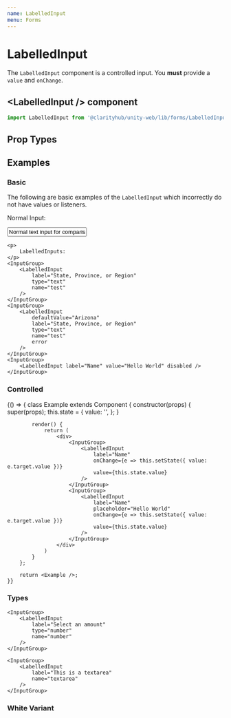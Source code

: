 ```yaml
---
name: LabelledInput
menu: Forms
---
```



# LabelledInput

The `LabelledInput` component is a controlled input. You <b>must</b> provide a
`value` and `onChange`.

## \<LabelledInput /\> component

```js
import LabelledInput from '@clarityhub/unity-web/lib/forms/LabelledInput';
```

## Prop Types

<PropsTable of={LabelledInput} />

## Examples

### Basic

The following are basic examples of the `LabelledInput` which incorrectly do
not have values or listeners.

<Playground>
    <p>
        Normal Input:
    </p>
    <Input value="Normal text input for comparison" />

    <p>
        LabelledInputs:
    </p>
    <InputGroup>
        <LabelledInput
            label="State, Province, or Region"
            type="text"
            name="test"
        />
    </InputGroup>
    <InputGroup>
        <LabelledInput
            defaultValue="Arizona"
            label="State, Province, or Region"
            type="text"
            name="test"
            error
        />
    </InputGroup>
    <InputGroup>
        <LabelledInput label="Name" value="Hello World" disabled />
    </InputGroup>
</Playground>

### Controlled
<Playground>
    {() => {
        class Example extends Component {
            constructor(props) {
                super(props);
                this.state = {
                    value: '',
                };
            }

            render() {
                return (
                    <div>
                        <InputGroup>
                            <LabelledInput
                                label="Name"
                                onChange={e => this.setState({ value: e.target.value })}
                                value={this.state.value}
                            />
                        </InputGroup>
                        <InputGroup>
                            <LabelledInput
                                label="Name"
                                placeholder="Hello World"
                                onChange={e => this.setState({ value: e.target.value })}
                                value={this.state.value}
                            />
                        </InputGroup>
                    </div>
                )
            }
        };

        return <Example />;
    }}
</Playground>


### Types

<Playground>
    <InputGroup>
        <LabelledInput
            label="Your Email"
            type="email"
            name="email"
        />
    </InputGroup>

    <InputGroup>
        <LabelledInput
            label="Select an amount"
            type="number"
            name="number"
        />
    </InputGroup>

    <InputGroup>
        <LabelledInput
            label="This is a textarea"
            name="textarea"
        />
    </InputGroup>
</Playground>


### White Variant

<Playground>
    <Box style={{ backgroundColor: 'red', padding: '20px' }}>
        <InputGroup>
            <LabelledInput
                variant="white"
                label="State, Province, or Region"
                type="text"
                name="test"
            />
        </InputGroup>
        <InputGroup>
            <LabelledInput
                variant="white"
                defaultValue="Arizona"
                label="State, Province, or Region"
                type="text"
                name="test"
                error
            />
        </InputGroup>
        <InputGroup>
            <LabelledInput variant="white" label="Name" value="Hello World" disabled />
        </InputGroup>
    </Box>
</Playground>
